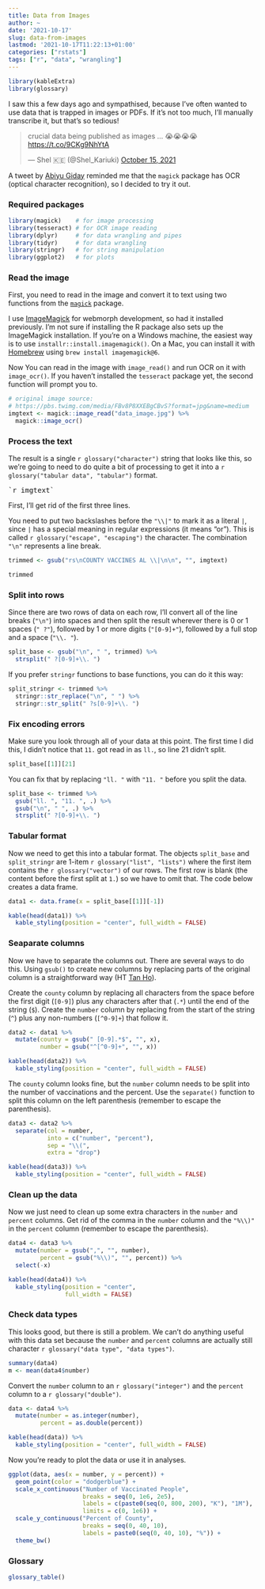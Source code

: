 ```yaml
---
title: Data from Images
author: ~
date: '2021-10-17'
slug: data-from-images
lastmod: '2021-10-17T11:22:13+01:00'
categories: ["rstats"]
tags: ["r", "data", "wrangling"]
---
```


```r
library(kableExtra)
library(glossary)
```

I saw this a few days ago and sympathised, because I've often wanted to use data that is trapped in images or PDFs. If it's not too much, I'll manually transcribe it, but that's so tedious!

<blockquote class="twitter-tweet"><p lang="en" dir="ltr">crucial data being published as images ... 😭😭😭😭 <a href="https://t.co/9CKg9NhYtA">https://t.co/9CKg9NhYtA</a></p>&mdash; Shel 🇰🇪 (@Shel_Kariuki) <a href="https://twitter.com/Shel_Kariuki/status/1449029768763084814?ref_src=twsrc%5Etfw">October 15, 2021</a></blockquote> <script async src="https://platform.twitter.com/widgets.js" charset="utf-8"></script> 


A tweet by [Abiyu Giday](https://twitter.com/abiyugiday/status/1449257787821789184?s=20) reminded me that the `magick` package has OCR (optical character recognition), so I decided to try it out.

### Required packages

```r
library(magick)    # for image processing
library(tesseract) # for OCR image reading
library(dplyr)     # for data wrangling and pipes
library(tidyr)     # for data wrangling
library(stringr)   # for string manipulation
library(ggplot2)   # for plots
```


### Read the image

First, you need to read in the image and convert it to text using two functions from the [`magick`](https://cran.r-project.org/web/packages/magick/vignettes/intro.html) package. 

I use [ImageMagick](https://imagemagick.org/) for webmorph development, so had it installed previously. I'm not sure if installing the R package also sets up the ImageMagick installation. If you're on a Windows machine, the easiest way is to use `installr::install.imagemagick()`. On a Mac, you can install it with [Homebrew](https://brew.sh/) using `brew install imagemagick@6`.

Now You can read in the image with `image_read()` and run OCR on it with `image_ocr()`. If you haven't installed the `tesseract` package yet, the second function will prompt you to.

```r
# original image source:
# https://pbs.twimg.com/media/FBv8P8XXEBgCBvS?format=jpg&name=medium
imgtext <- magick::image_read("data_image.jpg") %>%
  magick::image_ocr()
```

### Process the text

The result is a single `r glossary("character")` string that looks like this, so we're going to need to do quite a bit of processing to get it into a `r glossary("tabular data", "tabular")` format.

<pre>
`r imgtext`
</pre>


First, I'll get rid of the first three lines.

You need to put two backslashes before the `"\\|"` to mark it as a literal `|`, since `|` has a special meaning in regular expressions (it means "or"). This is called `r glossary("escape", "escaping")` the character. The combination `"\n"` represents a line break.


```r
trimmed <- gsub("rs\nCOUNTY VACCINES AL \\|\n\n", "", imgtext)

trimmed
```

### Split into rows

Since there are two rows of data on each row, I'll convert all of the line breaks (`"\n"`) into spaces and then split the result wherever there is 0 or 1 spaces (`" ?"`), followed by 1 or more digits (`"[0-9]+"`), followed by a full stop and a space (`"\\. "`).

```r
split_base <- gsub("\n", " ", trimmed) %>%
  strsplit(" ?[0-9]+\\. ")
```

If you prefer `stringr` functions to base functions, you can do it this way:

```r
split_stringr <- trimmed %>%
  stringr::str_replace("\n", " ") %>%
  stringr::str_split(" ?s[0-9]+\\. ")
```

### Fix encoding errors

Make sure you look through all of your data at this point. The first time I did this, I didn't notice that `11.` got read in as `ll.`, so line 21 didn't split.

```r
split_base[[1]][21]
```

You can fix that by replacing `"ll. "` with `"11. "` before you split the data.

```r
split_base <- trimmed %>%
  gsub("ll. ", "11. ", .) %>%
  gsub("\n", " ", .) %>%
  strsplit(" ?[0-9]+\\. ")
```

### Tabular format

Now we need to get this into a tabular format. The objects `split_base` and `split_stringr` are 1-item `r glossary("list", "lists")` where the first item contains the `r glossary("vector")` of our rows. The first row is blank (the content before the first split at `1. `) so we have to omit that. The code below creates a data frame.

```r
data1 <- data.frame(x = split_base[[1]][-1]) 
```

```r
kable(head(data1)) %>%
  kable_styling(position = "center", full_width = FALSE)
```

### Seaparate columns

Now we have to separate the columns out. There are several ways to do this. Using `gsub()` to create new columns by replacing parts of the original column is a straightforward way (HT [Tan Ho](https://twitter.com/_TanHo)).

Create the `county` column by replacing all characters from the space before the first digit (` [0-9]`) plus any characters after that (`.*`) until the end of the string (`$`). Create the `number` column by replacing from the start of the string (`^`) plus any non-numbers (`[^0-9]+`) that follow it.

```r
data2 <- data1 %>%
  mutate(county = gsub(" [0-9].*$", "", x),
         number = gsub("^[^0-9]+", "", x))
```

```r
kable(head(data2)) %>%
  kable_styling(position = "center", full_width = FALSE)
```

The `county` column looks fine, but the `number` column needs to be split into the number of vaccinations and the percent. Use the `separate()` function to split this column on the left parenthesis (remember to escape the parenthesis).


```r
data3 <- data2 %>%
  separate(col = number, 
           into = c("number", "percent"), 
           sep = "\\(",
           extra = "drop") 
```

```r
kable(head(data3)) %>%
  kable_styling(position = "center", full_width = FALSE)
```

### Clean up the data

Now we just need to clean up some extra characters in the `number` and `percent` columns. Get rid of the comma in the `number` column and the `"%\\)"` in the `percent` column (remember to escape the parenthesis).

```r
data4 <- data3 %>%
  mutate(number = gsub(",", "", number),
         percent = gsub("%\\)", "", percent)) %>%
  select(-x)
```

```r
kable(head(data4)) %>%
  kable_styling(position = "center", 
                full_width = FALSE)
```

### Check data types

This looks good, but there is still a problem. We can't do anything useful with this data set because the `number` and `percent` columns are actually still character ` r glossary("data type", "data types")`.

```r
summary(data4)
m <- mean(data4$number)
```

Convert the `number` column to an `r glossary("integer")` and the `percent` column to a `r glossary("double")`.

```r
data <- data4 %>%
  mutate(number = as.integer(number),
         percent = as.double(percent))
```

```r
kable(head(data)) %>%
  kable_styling(position = "center", full_width = FALSE)
```

Now you're ready to plot the data or use it in analyses.

```r
ggplot(data, aes(x = number, y = percent)) +
  geom_point(color = "dodgerblue") +
  scale_x_continuous("Number of Vaccinated People",
                     breaks = seq(0, 1e6, 2e5),
                     labels = c(paste0(seq(0, 800, 200), "K"), "1M"),
                     limits = c(0, 1e6)) +
  scale_y_continuous("Percent of County",
                     breaks = seq(0, 40, 10),
                     labels = paste0(seq(0, 40, 10), "%")) +
  theme_bw()
```

### Glossary

```r
glossary_table()
```




